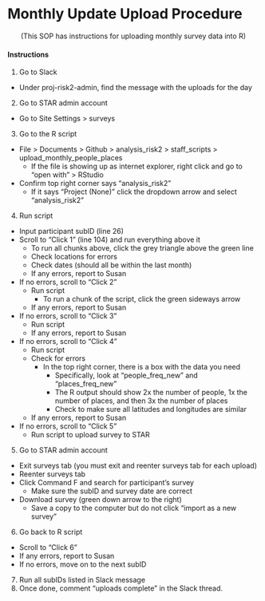 # Monthly Update Upload Procedure


<center>(This SOP has instructions for uploading monthly survey data into R)</center>

#### Instructions

1.  Go to Slack

-   Under proj-risk2-admin, find the message with the uploads for the day\

2.  Go to STAR admin account\

-   Go to Site Settings \> surveys\

3.  Go to the R script\

-   File \> Documents \> Github \> analysis_risk2 \> staff_scripts \> upload_monthly_people_places
    -   If the file is showing up as internet explorer, right click and go to "open with" \> RStudio\
-   Confirm top right corner says "analysis_risk2"
    -   If it says "Project (None)" click the dropdown arrow and select "analysis_risk2"\

4.  Run script\

-   Input participant subID (line 26)\
-   Scroll to "Click 1" (line 104) and run everything above it
    -   To run all chunks above, click the grey triangle above the green line\
    -   Check locations for errors\
    -   Check dates (should all be within the last month)\
    -   If any errors, report to Susan\
-   If no errors, scroll to "Click 2"
    -   Run script
        -   To run a chunk of the script, click the green sideways arrow\
    -   If any errors, report to Susan\
-   If no errors, scroll to "Click 3"
    -   Run script\
    -   If any errors, report to Susan\
-   If no errors, scroll to "Click 4"
    -   Run script\
    -   Check for errors
        -   In the top right corner, there is a box with the data you need
            -   Specifically, look at "people_freq_new" and "places_freq_new"\
            -   The R output should show 2x the number of people, 1x the number of places, and then 3x the number of places\
            -   Check to make sure all latitudes and longitudes are similar\
    -   If any errors, report to Susan\
-   If no errors, scroll to "Click 5"
    -   Run script to upload survey to STAR\

5.  Go to STAR admin account\

-   Exit surveys tab (you must exit and reenter surveys tab for each upload)\
-   Reenter surveys tab\
-   Click Command F and search for participant's survey
    -   Make sure the subID and survey date are correct\
-   Download survey (green down arrow to the right)
    -   Save a copy to the computer but do not click "import as a new survey"\

6.  Go back to R script\

-   Scroll to "Click 6"\
-   If any errors, report to Susan\
-   If no errors, move on to the next subID\

7.  Run all subIDs listed in Slack message\
8.  Once done, comment "uploads complete" in the Slack thread.
